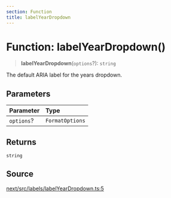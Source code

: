 ```yaml
---
section: Function
title: labelYearDropdown
---
```


# Function: labelYearDropdown()

> **labelYearDropdown**(`options`?): `string`

The default ARIA label for the years dropdown.

## Parameters

| Parameter | Type |
| :------ | :------ |
| `options`? | `FormatOptions` |

## Returns

`string`

## Source

[next/src/labels/labelYearDropdown.ts:5](https://github.com/gpbl/react-day-picker/blob/a8bfa5451/next/src/labels/labelYearDropdown.ts#L5)
